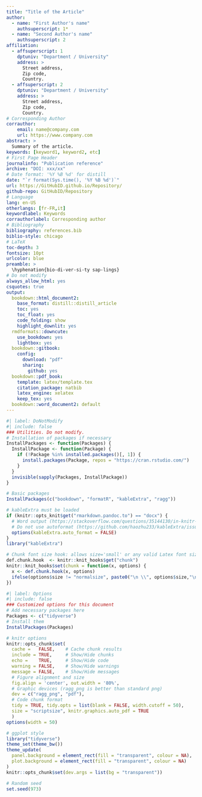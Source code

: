 ```yaml
---
title: "Title of the Article"
author:
  - name: "First Author's name"
    authsuperscript: 1*
  - name: "Second Author's name"
    authsuperscript: 2
affiliation:
  - affsuperscript: 1
    dptuniv: "Department / University"
    address: >
      Street address,
      Zip code,
      Country.
  - affsuperscript: 2
    dptuniv: "Department / University"
    address: >
      Street address,
      Zip code,
      Country.
# Corresponding Author
corrauthor:
    email: name@company.com
    url: https://www.company.com
abstract: >
  Summary of the article.
keywords: [keyword1, keyword2, etc]
# First Page Header
journalinfo: "Publication reference"
archive: "DOI: xxx/xx"
# Date format: '%Y %B %d' for distill
date: "`r format(Sys.time(), '%Y %B %d')`"
url: https://GitHubID.github.io/Repository/
github-repo: GitHubID/Repository
# Language
lang: en-US
otherlangs: [fr-FR,it]
keywordlabel: Keywords
corrauthorlabel: Corresponding author
# Bibliography
bibliography: references.bib
biblio-style: chicago
# LaTeX
toc-depth: 3
fontsize: 10pt
urlcolor: blue
preamble: >
  \hyphenation{bio-di-ver-si-ty sap-lings}
# Do not modify
always_allow_html: yes
csquotes: true
output:
  bookdown::html_document2:
    base_format: distill::distill_article
    toc: yes
    toc_float: yes
    code_folding: show
    highlight_downlit: yes
  rmdformats::downcute:
    use_bookdown: yes
    lightbox: yes
  bookdown::gitbook:
    config:
      download: "pdf"
      sharing:
        github: yes
  bookdown::pdf_book:
    template: latex/template.tex
    citation_package: natbib
    latex_engine: xelatex
    keep_tex: yes
  bookdown::word_document2: default
---
```


```r
#| label: DoNotModify
#| include: false
### Utilities. Do not modify.
# Installation of packages if necessary
InstallPackages <- function(Packages) {
  InstallPackage <- function(Package) {
    if (!Package %in% installed.packages()[, 1]) {
      install.packages(Package, repos = "https://cran.rstudio.com/")
    }
  }
  invisible(sapply(Packages, InstallPackage))
}

# Basic packages
InstallPackages(c("bookdown", "formatR", "kableExtra", "ragg"))

# kableExtra must be loaded 
if (knitr::opts_knit$get("rmarkdown.pandoc.to") == "docx") {
  # Word output (https://stackoverflow.com/questions/35144130/in-knitr-how-can-i-test-for-if-the-output-will-be-pdf-or-word)
  # Do not use autoformat (https://github.com/haozhu233/kableExtra/issues/308)
  options(kableExtra.auto_format = FALSE)
}
library("kableExtra")

# Chunk font size hook: allows size='small' or any valid Latex font size in chunk options
def.chunk.hook  <- knitr::knit_hooks$get("chunk")
knitr::knit_hooks$set(chunk = function(x, options) {
  x <- def.chunk.hook(x, options)
  ifelse(options$size != "normalsize", paste0("\n \\", options$size,"\n\n", x, "\n\n \\normalsize"), x)
})
```

```r
#| label: Options
#| include: false
### Customized options for this document
# Add necessary packages here
Packages <- c("tidyverse")
# Install them
InstallPackages(Packages)

# knitr options
knitr::opts_chunk$set(
  cache =   FALSE,    # Cache chunk results
  include = TRUE,     # Show/Hide chunks
  echo =    TRUE,     # Show/Hide code
  warning = FALSE,    # Show/Hide warnings
  message = FALSE,    # Show/Hide messages
  # Figure alignment and size
  fig.align = 'center', out.width = '80%',
  # Graphic devices (ragg_png is better than standard png)
  dev = c("ragg_png", "pdf"),
  # Code chunk format
  tidy = TRUE, tidy.opts = list(blank = FALSE, width.cutoff = 50),
  size = "scriptsize", knitr.graphics.auto_pdf = TRUE
  )
options(width = 50)

# ggplot style
library("tidyverse")
theme_set(theme_bw())
theme_update(
  panel.background = element_rect(fill = "transparent", colour = NA),
  plot.background = element_rect(fill = "transparent", colour = NA)
)
knitr::opts_chunk$set(dev.args = list(bg = "transparent"))

# Random seed
set.seed(973)
```
